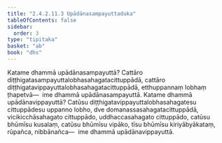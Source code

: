 ```yaml
---
title: "2.4.2.11.3 Upādānasampayuttaduka"
tableOfContents: false
sidebar:
  order: 3
type: "tipitaka"
basket: "ab"
book: "dhs"
---
```



<DynamicBreadcrumb />

<Division number="1557" book="dhs">

<Paragraph number="2268" book="dhs">
Katame dhammā upādānasampayuttā? Cattāro diṭṭhigatasampayuttalobhasahagatacittuppādā, cattāro diṭṭhigatavippayuttalobhasahagatacittuppādā, etthuppannaṃ lobhaṃ ṭhapetvā—  ime dhammā upādānasampayuttā.
</Paragraph>

</Division>
<Division number="1558" book="dhs">

<Paragraph number="2269" book="dhs">
Katame dhammā upādānavippayuttā? Catūsu diṭṭhigatavippayuttalobhasahagatesu cittuppādesu uppanno lobho, dve domanassasahagatacittuppādā, vicikicchāsahagato cittuppādo, uddhaccasahagato cittuppādo, catūsu bhūmīsu kusalaṃ, catūsu bhūmīsu vipāko, tīsu bhūmīsu kiriyābyākataṃ, rūpañca, nibbānañca—  ime dhammā upādānavippayuttā.
</Paragraph>
</Division>